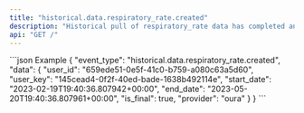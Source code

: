 ```yaml
---
title: "historical.data.respiratory_rate.created"
description: "Historical pull of respiratory_rate data has completed and you can now pull data for this resource."
api: "GET /"
---
```

<ResponseField name="event_type" type="string | null" required="False" default="historical.data.respiratory_rate.created">

</ResponseField>
<ResponseField name="data" type="HistoricalWebhookPayload">

<Expandable title="HistoricalWebhookPayload" defaultOpen="true">
<ResponseField name="user_id" type="string" required="True">

</ResponseField>
<ResponseField name="user_key" type="string" required="True">

</ResponseField>
<ResponseField name="start_date" type="string" required="True">

</ResponseField>
<ResponseField name="end_date" type="string" required="True">

</ResponseField>
<ResponseField name="is_final" type="boolean" required="True">

</ResponseField>
<ResponseField name="provider" type="string" required="True">

</ResponseField>
</Expandable>
</ResponseField>
<ResponseExample>
```json Example
{
  "event_type": "historical.data.respiratory_rate.created",
  "data": {
    "user_id": "659ede51-0e5f-41c0-b759-a080c63a5d60",
    "user_key": "145cead4-0f2f-40ed-bade-1638b492114e",
    "start_date": "2023-02-19T19:40:36.807942+00:00",
    "end_date": "2023-05-20T19:40:36.807961+00:00",
    "is_final": true,
    "provider": "oura"
  }
}
```
</ResponseExample>
